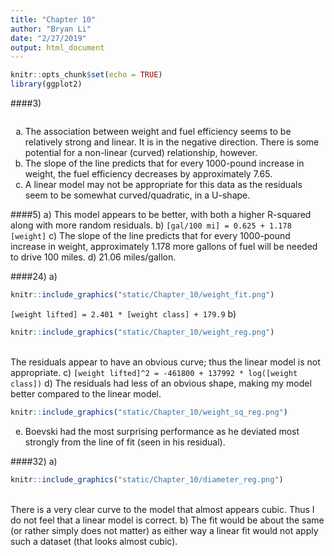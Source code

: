 ```yaml
---
title: "Chapter 10"
author: "Bryan Li"
date: "2/27/2019"
output: html_document
---
```


```r
knitr::opts_chunk$set(echo = TRUE)
library(ggplot2)
```

<style>
  .2-col {
    columns: 2 200px;
    -webkit-columns: 2 200px;
    -moz-columns: 2 200px;
  }
</style>

####3)
```r

```
a) The association between weight and fuel efficiency seems to be relatively strong and linear. It is in the negative direction. There is some potential for a non-linear (curved) relationship, however.
b) The slope of the line predicts that for every 1000-pound increase in weight, the fuel efficiency decreases by approximately 7.65.
c) A linear model may not be appropriate for this data as the residuals seem to be somewhat curved/quadratic, in a U-shape.

####5)
a) This model appears to be better, with both a higher R-squared along with more random residuals.
b) `[gal/100 mi] = 0.625 + 1.178 [weight]`
c) The slope of the line predicts that for every 1000-pound increase in weight, approximately 1.178 more gallons of fuel will be needed to drive 100 miles.
d) 21.06 miles/gallon.

####24)
a)
```r
knitr::include_graphics("static/Chapter_10/weight_fit.png")
```
`[weight lifted] = 2.401 * [weight class] + 179.9`
b)
```r
knitr::include_graphics("static/Chapter_10/weight_reg.png")
```
<br/> The residuals appear to have an obvious curve; thus the linear model is not appropriate.
c) `[weight lifted]^2 = -461800 + 137992 * log([weight class])`
d) The residuals had less of an obvious shape, making my model better compared to the linear model.
```r
knitr::include_graphics("static/Chapter_10/weight_sq_reg.png")
```
e) Boevski had the most surprising performance as he deviated most strongly from the line of fit (seen in his residual).

####32)
a)
```r
knitr::include_graphics("static/Chapter_10/diameter_reg.png")
```
<br/> There is a very clear curve to the model that almost appears cubic. Thus I do not feel that a linear model is correct.
b) The fit would be about the same (or rather simply does not matter) as either way a linear fit would not apply such a dataset (that looks almost cubic).